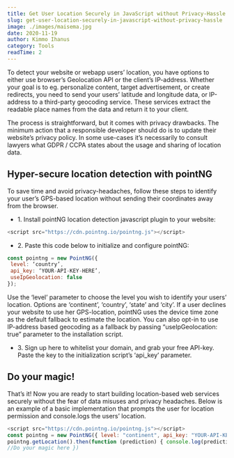 ```yaml
---
title: Get User Location Securely in JavaScript without Privacy-Hassle
slug: get-user-location-securely-in-javascript-without-privacy-hassle
image: ./images/maisema.jpg
date: 2020-11-19
author: Kimmo Ihanus
category: Tools
readTime: 2
---
```



To detect your website or webapp users’ location, you have options to either use browser’s Geolocation API or the client’s IP-address. Whether your goal is to eg. personalize content, target advertisement, or create redirects, you need to send your users’ latitude and longitude data, or IP-address to a third-party geocoding service. These services extract the readable place names from the data and return it to your client.

<p>
  The process is straightforward, but it comes with privacy drawbacks. The
  minimum action that a responsible developer should do is to update their
  website’s privacy policy. In some use-cases it’s necessarily to consult
  lawyers what GDPR / CCPA states about the usage and sharing of location data.
</p>

## Hyper-secure location detection with pointNG

To save time and avoid privacy-headaches, follow these steps to identify your user’s GPS-based location without sending their coordinates away from the browser.

<ul>
  <li>
    1. Install pointNG location detection javascript plugin to your website:
  </li>
</ul>

```js
<script src="https://cdn.pointng.io/pointng.js"></script>
```

<ul>
  <li>2. Paste this code below to initialize and configure pointNG:</li>
</ul>

```js
const pointng = new PointNG({
 level: ‘country’,
 api_key: ‘YOUR-API-KEY-HERE’,
 useIpGeolocation: false
});
```

Use the ‘level’ parameter to choose the level you wish to identify your users’
location. Options are ‘continent’, ‘country’, ‘state’ and ‘city’. If a user
declines your website to use her GPS-location, pointNG uses the device time
zone as the default fallback to estimate the location. You can also opt-in to
use IP-address based geocoding as a fallback by passing “useIpGeolocation:
true” parameter to the installation script.

<ul>
  <li>
    3. Sign up <a>here</a> to whitelist your domain, and grab your free API-key.
    Paste the key to the initialization script’s ‘api_key’ parameter.
  </li>
</ul>

## Do your magic!

That’s it! Now you are ready to start building location-based web services securely without the fear of data misuses and privacy headaches.
Below is an example of a basic implementation that prompts the user for location permission and console.logs the users’ location.

```js
<script src="https://cdn.pointng.io/pointng.js"></script>
const pointng = new PointNG({ level: "continent", api_key: "YOUR-API-KEY-HERE", })
pointng.getLocation().then(function (prediction) { console.log(prediction.city)
//Do your magic here })
```
